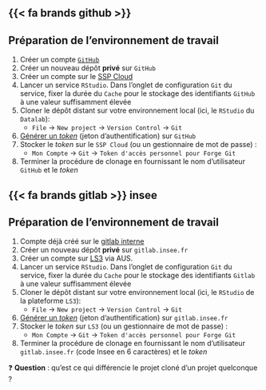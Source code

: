 ::: {.panel-tabset}

## {{< fa brands github >}} 

:::{.callout-tip collapse="true" icon=false}

## Préparation de l'environnement de travail

:::{.incremental}
1. Créer un compte [`GitHub`](https://github.com/)
2. Créer un nouveau dépôt **privé** sur `GitHub`
3. Créer un compte sur le [SSP Cloud](https://datalab.sspcloud.fr/home)
4. Lancer un service `RStudio`. Dans l'onglet de configuration `Git` du service, fixer la durée du `Cache` pour le stockage des identifiants `GitHub` à une valeur suffisamment élevée
5. Cloner le dépôt distant sur votre environnement local (ici, le `RStudio` du `Datalab`):
    + `File` → `New project` → `Version Control` → `Git`
6. [Générer un *token*](https://docs.github.com/en/enterprise-server@3.4/authentication/keeping-your-account-and-data-secure/creating-a-personal-access-token) (jeton d'authentification) sur `GitHub`
7. Stocker le *token* sur le `SSP Cloud` (ou un gestionnaire de mot de passe) :
    + `Mon Compte` -> `Git` -> `Token d'accès personnel pour Forge Git`
8. Terminer la procédure de clonage en fournissant le nom d'utilisateur `GitHub` et le *token*

:::

:::

## {{< fa brands gitlab >}} insee

:::{.callout-tip collapse="true" icon=false}

## Préparation de l'environnement de travail

:::{.incremental}
1. Compte déjà créé sur le [gitlab interne](https://gitlab.insee.fr/)
2. Créer un nouveau dépôt **privé** sur `gitlab.insee.fr`
3. Créer un compte sur [LS3](https://datalab.sspcloud.fr/home) via AUS.
4. Lancer un service `RStudio`. Dans l'onglet de configuration `Git` du service, fixer la durée du `Cache` pour le stockage des identifiants `Gitlab` à une valeur suffisamment élevée
5. Cloner le dépôt distant sur votre environnement local (ici, le `RStudio` de la plateforme `LS3`):
    + `File` → `New project` → `Version Control` → `Git`
6. [Générer un *token*](https://gitlab.insee.fr/-/user_settings/personal_access_tokens) (jeton d'authentification) sur `gitlab.insee.fr`
7. Stocker le *token* sur `LS3` (ou un gestionnaire de mot de passe) :
    + `Mon Compte` -> `Git` -> `Token d'accès personnel pour Forge Git`
8. Terminer la procédure de clonage en fournissant le nom d'utilisateur `gitlab.insee.fr` (code Insee en 6 caractères) et le *token*

:::

:::

:::

❓ **Question** : qu'est ce qui différencie le projet cloné d'un projet quelconque ?
